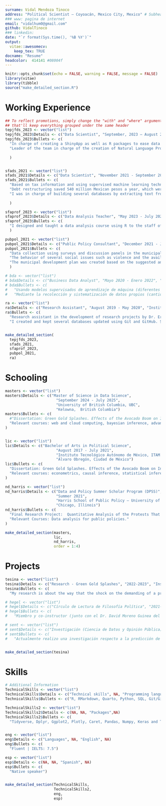 ```yaml
---
surname: Vidal Mendoza Tinoco
address: "Political Scientist – Coyoacán, Mexico City, Mexico" # Subhead under name 
### www: pagina de internet
email: "vidalhum0@gmail.com"
github: VidalTinoco
### linkedin: 
date: "`r format(Sys.time(), '%B %Y')`"
output: 
  vitae::awesomecv:
    keep_tex: TRUE
docname: "Resume"
headcolor:  414141 #08004f 
---
```


```r
knitr::opts_chunk$set(echo = FALSE, warning = FALSE, message = FALSE)
library(vitae)
library(tibble)
source("make_detailed_section.R")
```


# Working Experience
```r
## To reflect promotions, simply change the "with" and "where" arguments to "" -
## that'll keep everything grouped under the same header
tepjfds_2023 <- vector("list")
tepjfds_2023$Details <- c("Data Scientist", "September, 2023 – August 2024", "Mexico’s  Federal Judicial Power Election Tribunal (TEPJF in Spanish)", "Coyoacán, Mexico City")
tepjfds_2023$Bullets <- c(
  "In charge of creating a ShinyApp as well as R packages to ease data extraction using SQL queries  from the General Agreements Ministry’s Information System (SISGA in Spanish), in order to respond to requests for information made through the National Transparency Portal.",
  "Leader of the team in charge of the creation of Natural Language Processing models (NLP) with Keras and TensorFlow, to automate the classification and thematisation of cases received in the Superior Chamber of the TEPJF. Thus, making the process of challenges and resolutions in the 2024 electoral process more efficient."
  
  )


sfads_2021 <- vector("list")
sfads_2021$Details <- c("Data Scientist", "November 2021 - September 2023", "State of Michoacán’s Finances Ministry – Department Head", "Morelia, Michoacán")
sfads_2021$Bullets <- c(
  "Based on tax information and using supervised machine learning techniques (lasso and ridge regression), I built a couple of models to predict trends in tax collection (forecasting) as well as estimating tax multipliers (such as fiscal stress). This way, we monitored the state’s government’s ability to meet its financial obligations, resulting in the restructuring of public debt.",
  "Debt restructuring saved 540 million Mexican pesos a year, which were invested in several social programs. Public spending was directed to various sectors of the population to comply with the state government's plan using unsupervised machine learning methods (K‑means clustering).",
  "I was in charge of building several databases by extracting text from physical documents. I did this using a supervised machine learning model that classifies the text according to its structure and content."
  
  )

sfaprof_2023 <- vector("list")
sfaprof_2023$Details <- c("Data Analysis Teacher", "May 2023 - July 2023", "State of Michoacán’s Finances Ministry – Department Head", "Morelia, Michoacán")
sfaprof_2023$Bullets <- c(
  "I designed and taught a data analysis course using R to the staff of the State of Michoacán’s Finances Ministry. Introduction to R programming language, manipulating data using Dplyr, data visualization using Ggplot2 and Plotly, are among the topics I taught, in addition to creating reports using RMarkdown."
  )

pubpol_2021 <- vector("list")
pubpol_2021$Details <- c("Public Policy Consultant", "December 2021 - June 2022", "City Council of Erongarícuaro, in the State of Michoacán – External Consultant", "Erongarícuaro, Michoacán (Hybrid)")
pubpol_2021$Bullets <- c(
  "Data collection using surveys and discussion panels in the municipality of Erongarícuaro in the State of Michoacán to identify development issues at municipal level.",
  "The behavior of several social issues such as violence and the availability of drinking water during the year were estimated using time series regressions that included seasonal dichotomous variables.",
  "The municipal development plan was created based on the suggested analyses, where public policies are structured to prevent and relieve obstacles for the municipality’s social welfare."
  )

# bda <- vector("list")
# bda$Details <- c("Business Data Analyst", "Mayo 2020 - Enero 2022", "Herabes S.A. de C.V.", "Morelia, Michoacán (Remoto)")
# bda$Bullets <- c(
#   "Usando modelos supervisados de aprendizaje de máquina (diferentes tipos de regresiones) predecimos las ventas y consecuentemente estimamos la demanda de insumos durante la pandemia para ayudar a reducir la merma en los insumos de producción (forecasting). Resultando en un aumento del 13% en las utilidades mensuales respecto al semestre anterior y una reducción del 40% en la merma de insumos.",
#   "Mediante la recolección y sistematización de datos propios (cantidad de clientes y comandas por dia) y constante alimentacion de datos de fuentes oficiales (datos de covid) creamos una base de datos para alimentar nuestros modelos. ")

ra <- vector("list")
ra$Details <- c("Research Assistant", "August 2019 - May 2020", "Instituto Tecnológico Autónomo de México, ITAM (Mexican Autonomous Technological Institute)", "Álvaro Obregón, Ciudad de México")
ra$Bullets <- c(
  "Research assistant in the development of research projects by Dr. Eric Magar (ITAM).",
  "I created and kept several databases updated using Git and GitHub. Such databases were related to research in the subject of public election. One of them was about the change in electoral preferences in Mexico.")


make_detailed_section(
  tepjfds_2023,
  sfads_2021,
  sfaprof_2023,
  pubpol_2021,
  ra)
```

# Schooling

```r
masters <- vector("list")
masters$Details <- c("Master of Science in Data Science", 
                       "September 2024 - July 2025", 
                       "University of British Columbia, UBC", 
                       "Kelowna,  British Columbia")
masters$Bullets <- c(
  #"Dissertation: Green Gold Splashes. Effects of the Avocado Boom on Income Inequality in the State of Michoacán.",
  "Relevant courses: web and cloud computing, bayesian inference, advanced predictive modelling, supervised learning, unsupervised and semi-supervised learning."
)


lic <- vector("list")
lic$Details <- c("Bachelor of Arts in Political Science", 
                       "August 2017 - July 2021", 
                       "Instituto Tecnológico Autónomo de México, ITAM (Mexican Autonomous Technological Institute)", 
                       "Álvaro Obregón, Ciudad de México")
lic$Bullets <- c(
  "Dissertation: Green Gold Splashes. Effects of the Avocado Boom on Income Inequality in the State of Michoacán.",
  "Relevant courses: econometrics, causal inference, statistical inference, probability, algebra (including matrix algebra), differential and integral calculus."
)

nd_harris <- vector("list")
nd_harris$Details <- c("Data and Policy Summer Scholar Program (DPSS)", 
                       "Summer 2021", 
                       "Harris School of Public Policy – University of Chicago", 
                       "Chicago, Illinois")
nd_harris$Bullets <- c(
  "Final Research Project:  Quantitative Analysis of the Protests That Were Causes by the Murder of George Floyd in the United States.",
  "Relevant Courses: Data analysis for public policies."
)

make_detailed_section(masters, 
                      lic,
                      nd_harris,
                      order = 1:4)
```

\pagebreak

# Projects

```r
tesina <- vector("list")
tesina$Details <- c("Research - Green Gold Splashes", "2022-2023", "Instituto Tecnológico Autónomo de México, ITAM (Mexican Autonomous Technological Institute) - Supervised by Dra. Antonella Bandiera", "Remote")
tesina$Bullets <- c(
  "My research is about the way that the shock on the demanding of a product such as avocado affects income inequality in the areas where it is grown. To do this, I used data from formal income in the state of Michoacán to calculate the Gini coefficient per municipality from 2003 to 2020. I compared these data through a difference in difference design (Diff in Diff), using Event Study Models and Two Way Fixed Effects.")

# hegel <- vector("list")
# hegel$Details <- c("Círculo de Lectura de Filosofía Política", "2021-2023","Extracurricular - Voluntario", "Remoto")
# hegel$Bullets <- c(
#   "Miembro y co-instructor (junto con el Dr. David Moreno Guinea del ITAM) de un círculo de lectura  extra curricular enfocado en Alexandre Kojève y Friedrich Hegel. Impartiendo las sesiones relacionadas al estudio de la obra de Jorge Luis Borges desde una perspectiva Hegeliana.")

# sent <- vector("list")
# sent$Details <- c("Investigación (Ciencia de Datos y Opinión Pública) - De Twitter a las Urnas", "2023","Extracurricular", "Remoto")
# sent$Bullets <- c(
#   "Actualmente realizo una investigación respecto a la predicción de resultados electorales mediante el análisis de sentimiento. El objetivo es averiguar si el estudio de la opinión pública con datos de Twitter pudo haber predicho los resultados electorales de la elección de 2023 a gobernador del Estado de México.")


make_detailed_section(tesina)
```




# Skills
```r
# Additional Information
TechnicalSkills <- vector("list")
TechnicalSkills$Details <- c("Technical skills", NA, "Programming languages",NA)
TechnicalSkills$Bullets <- c("R, RMarkdown, Quarto, Python, SQL, Git/GitHub and Latex.")

TechnicalSkills2 <- vector("list")
TechnicalSkills2$Details <- c(NA, NA, "Packages",NA)
TechnicalSkills2$Bullets <- c(
  "Tidyverse, Dplyr, Ggplot2, Plotly, Caret, Pandas, Numpy, Keras and TensorFlow.")


eng <- vector("list")
eng$Details <- c("Languages", NA, "English", NA)
eng$Bullets <- c(
  "Fluent | IELTS: 7.5")

esp <- vector("list")
esp$Details <- c(NA, NA, "Spanish", NA)
esp$Bullets <- c(
  "Native speaker")


make_detailed_section(TechnicalSkills,
                      TechnicalSkills2,
                      eng,
                      esp)
```

